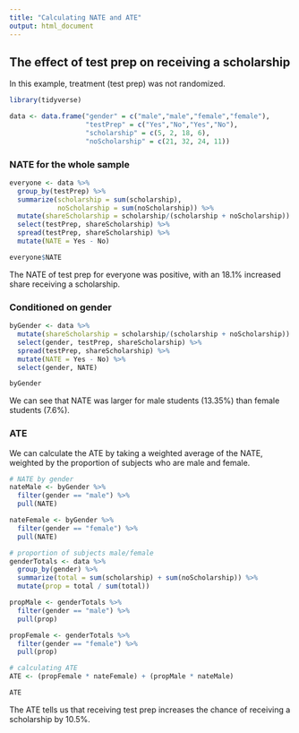 ```yaml
---
title: "Calculating NATE and ATE"
output: html_document
---
```


## The effect of test prep on receiving a scholarship

In this example, treatment (test prep) was not randomized.

```r
library(tidyverse)

data <- data.frame("gender" = c("male","male","female","female"),
                   "testPrep" = c("Yes","No","Yes","No"),
                   "scholarship" = c(5, 2, 18, 6),
                   "noScholarship" = c(21, 32, 24, 11))
```

### NATE for the whole sample
```r
everyone <- data %>% 
  group_by(testPrep) %>% 
  summarize(scholarship = sum(scholarship),
            noScholarship = sum(noScholarship)) %>% 
  mutate(shareScholarship = scholarship/(scholarship + noScholarship)) %>% 
  select(testPrep, shareScholarship) %>% 
  spread(testPrep, shareScholarship) %>% 
  mutate(NATE = Yes - No)

everyone$NATE
```

The NATE of test prep for everyone was positive, with an 18.1% increased share receiving a scholarship.

### Conditioned on gender
```r
byGender <- data %>% 
  mutate(shareScholarship = scholarship/(scholarship + noScholarship)) %>% 
  select(gender, testPrep, shareScholarship) %>%
  spread(testPrep, shareScholarship) %>% 
  mutate(NATE = Yes - No) %>% 
  select(gender, NATE)

byGender
```

We can see that NATE was larger for male students (13.35%) than female students (7.6%).

### ATE

We can calculate the ATE by taking a weighted average of the NATE, weighted by the proportion of subjects who are male and female.

```r
# NATE by gender
nateMale <- byGender %>% 
  filter(gender == "male") %>% 
  pull(NATE)

nateFemale <- byGender %>% 
  filter(gender == "female") %>% 
  pull(NATE)

# proportion of subjects male/female
genderTotals <- data %>% 
  group_by(gender) %>% 
  summarize(total = sum(scholarship) + sum(noScholarship)) %>% 
  mutate(prop = total / sum(total))

propMale <- genderTotals %>% 
  filter(gender == "male") %>% 
  pull(prop)

propFemale <- genderTotals %>% 
  filter(gender == "female") %>% 
  pull(prop)

# calculating ATE
ATE <- (propFemale * nateFemale) + (propMale * nateMale)

ATE
```

The ATE tells us that receiving test prep increases the chance of receiving a scholarship by 10.5%.